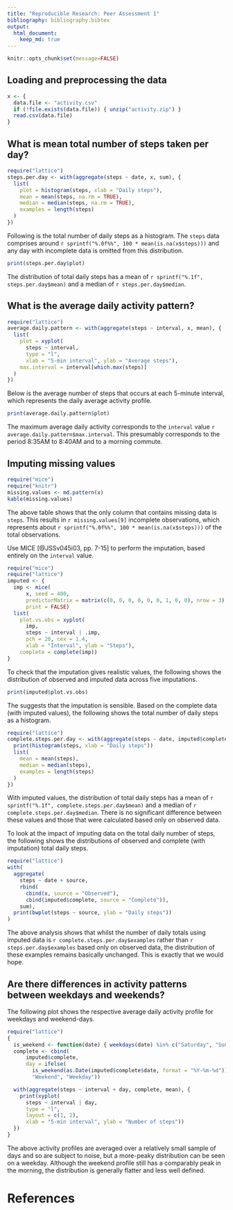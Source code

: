 ```yaml
---
title: "Reproducible Research: Peer Assessment 1"
bibliography: bibliography.bibtex
output: 
  html_document:
    keep_md: true
---
```


```r
knitr::opts_chunk$set(message=FALSE)
```


## Loading and preprocessing the data

```r
x <- {
  data.file <- "activity.csv"
  if (!file.exists(data.file)) { unzip("activity.zip") }
  read.csv(data.file)
}
```


## What is mean total number of steps taken per day?
  
```r
require("lattice")
steps.per.day <- with(aggregate(steps ~ date, x, sum), {
  list(
    plot = histogram(steps, xlab = "Daily steps"),
    mean = mean(steps, na.rm = TRUE),
    median = median(steps, na.rm = TRUE),
    examples = length(steps)
  )
})
```

Following is the total number of daily steps as a histogram. The `steps` data
comprises around `r sprintf("%.0f%%", 100 * mean(is.na(x$steps)))` and any day
with incomplete data is omitted from this distribution.

```r
print(steps.per.day$plot)
```

The distribution of total daily steps has a mean of
`r sprintf("%.1f", steps.per.day$mean)` and a median of
`r steps.per.day$median`.

## What is the average daily activity pattern?

```r
require("lattice")
average.daily.pattern <- with(aggregate(steps ~ interval, x, mean), {
  list(
    plot = xyplot(
      steps ~ interval,
      type = "l",
      xlab = "5-min interval", ylab = "Average steps"),
    max.interval = interval[which.max(steps)]
  )
})
```

Below is the average number of steps that occurs at each 5-minute interval,
which represents the daily average activity profile.

```r
print(average.daily.pattern$plot)
```

The maximum average daily activity corresponds to the `interval` value
`r average.daily.pattern$max.interval`. This presumably corresponds to the
period 8:35AM to 8:40AM and to a morning commute.

## Imputing missing values

```r
require("mice")
require("knitr")
missing.values <- md.pattern(x)
kable(missing.values)
```

The above table shows that the only column that contains missing data is
`steps`. This results in `r missing.values[9]` incomplete observations, which
represents about `r sprintf("%.0f%%", 100 * mean(is.na(x$steps)))` of the total
observations.

Use MICE [@JSSv045i03, pp. 7-15] to perform the imputation, based entirely on
the `interval` value.

```r
require("mice")
require("lattice")
imputed <- {
  imp <- mice(
      x, seed = 400,
      predictorMatrix = matrix(c(0, 0, 0, 0, 0, 0, 1, 0, 0), nrow = 3),
      print = FALSE)
  list(
    plot.vs.obs = xyplot(
      imp,
      steps ~ interval | .imp,
      pch = 20, cex = 1.4,
      xlab = "Interval", ylab = "Steps"),
    complete = complete(imp))
}
```

To check that the imputation gives realistic values, the following shows the
distribution of observed and imputed data across five imputations.

```r
print(imputed$plot.vs.obs)
```

The suggests that the imputation is sensible. Based on the complete data (with
imputed values), the following shows the total number of daily steps as a
histogram.

```r
require("lattice")
complete.steps.per.day <- with(aggregate(steps ~ date, imputed$complete, sum), {
  print(histogram(steps, xlab = "Daily steps"))
  list(
    mean = mean(steps),
    median = median(steps),
    examples = length(steps)
  )
})
```

With imputed values, the distribution of total daily steps has a mean of
`r sprintf("%.1f", complete.steps.per.day$mean)` and a median of
`r complete.steps.per.day$median`. There is no significant difference between
these values and those that were calculated based only on observed data.

To look at the  impact of imputing data on the total daily number of steps, the
following shows the distributions of observed and complete (with imputation)
total daily steps.

```r
require("lattice")
with(
  aggregate(
    steps ~ date + source,
    rbind(
      cbind(x, source = "Observed"),
      cbind(imputed$complete, source = "Complete")),
    sum),
  print(bwplot(steps ~ source, ylab = "Daily steps"))
)
```

The above analysis shows that whilst the number of daily totals using imputed
data is `r complete.steps.per.day$examples` rather than
`r steps.per.day$examples` based only on observed data, the distribution of
these examples remains basically unchanged. This is exactly that we would hope.

## Are there differences in activity patterns between weekdays and weekends?

The following plot shows the respective average daily activity profile for
weekdays and weekend-days.

```r
require("lattice")
{
  is_weekend <- function(date) { weekdays(date) %in% c("Saturday", "Sunday") }
  complete <- cbind(
      imputed$complete,
      day = ifelse(
        is_weekend(as.Date(imputed$complete$date, format = "%Y-%m-%d")),
        "Weekend", "Weekday"))

  with(aggregate(steps ~ interval + day, complete, mean), {
    print(xyplot(
      steps ~ interval | day,
      type = "l",
      layout = c(1, 2),
      xlab = "5-min interval", ylab = "Number of steps"))
  })
}
```

The above activity profiles are averaged over a relatively small sample of days
and so are subject to noise, but a more-peaky distribution can be seen on a
weekday. Although the weekend profile still has a comparably peak in the
morning, the distribution is generally flatter and less well defined.

# References